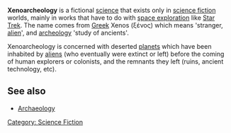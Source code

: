 '''Xenoarcheology''' is a fictional [[science]] that exists only in [[science fiction]] worlds, mainly in works that have to do with [[space exploration]] like [[Star Trek]]. The name comes from [[Greek]] Xenos (&#958;&#941;&#957;&#959;&#962;) which means 'stranger, [[alien]]', and [[archeology]] 'study of ancients'. 

Xenoarcheology is concerned with deserted [[planet]]s which have been inhabited by [[alien]]s (who eventually were extinct or left) before the coming of human explorers or colonists, and the remnants they left (ruins, ancient technology, etc).

==See also==
* [[Archaeology]]

[[Category: Science Fiction]]